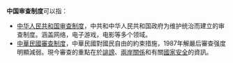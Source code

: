 '''中国审查制度'''可以指：

* [[中华人民共和国审查制度|中华人民共和国审查制度]]，中共和中华人民共和国政府为维护统治而建立的审查制度。涵盖网络，电子游戏，电影等多个领域。
* [[中華民國審查制度|中華民國審查制度]]，中華民國對國民自由的約束措施，1987年解嚴后審查强度明顯減弱。現今審查的重點在於[[诽谤|誹謗]]、[[两岸关系|兩岸關係]]和有關[[国家安全|國家安全]]的資訊。
{{Disambiguation|cat=六字中國相關消歧義}}